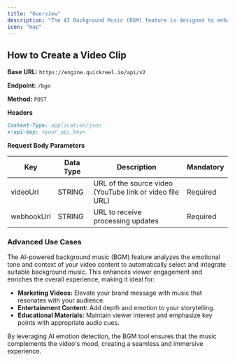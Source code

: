 ```yaml
---
title: "Overview"
description: "The AI Background Music (BGM) feature is designed to enhance your video content by adding appropriate background music. This tool analyzes the emotional tone and context of your video to automatically select and integrate suitable background music. This enhances viewer engagement and enriches the overall experience, making it ideal for:"
icon: "map"
---
```


## How to Create a Video Clip

**Base URL:** `https://engine.quickreel.io/api/v2`

**Endpoint:** `/bgm`

**Method:** `POST`

**Headers**

```markdown
Content-Type: application/json
x-api-key: <your_api_key>
```

**Request Body Parameters**

| Key        | Data Type | Description                                              | Mandatory |
| ---------- | --------- | -------------------------------------------------------- | --------- |
| videoUrl   | STRING    | URL of the source video (YouTube link or video file URL) | Required  |
| webhookUrl | STRING    | URL to receive processing updates                        | Required  |

### Advanced Use Cases

The AI-powered background music (BGM) feature analyzes the emotional tone and context of your video content to automatically select and integrate suitable background music. This enhances viewer engagement and enriches the overall experience, making it ideal for:

- **Marketing Videos:** Elevate your brand message with music that resonates with your audience.
- **Entertainment Content:** Add depth and emotion to your storytelling.
- **Educational Materials:** Maintain viewer interest and emphasize key points with appropriate audio cues.

By leveraging AI emotion detection, the BGM tool ensures that the music complements the video's mood, creating a seamless and immersive experience.
